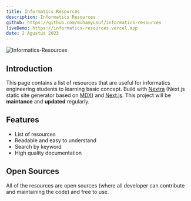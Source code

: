 ```yaml
---
title: Informatics Resources
description: Informatics Resources
github: https://github.com/muhamyusuf/informatics-resources
liveDemo: https://informatics-resources.vercel.app
date: 2 Agustus 2023
---
```


![Informatics-Resources](/assets/images/informatics-resources.png)

## Introduction

This page contains a list of resources that are useful for informatics engineering students to learning basic concept. Build with [Nextra](https://nextra.site) (Next.js static site generator based on [MDX](https://mdxjs.com/docs/using-mdx/)) and [Next.js](https://nextjs.org). This project will be **maintance** and **updated** regularly.

## Features

- List of resources
- Readable and easy to understand
- Search by keyword
- High quality documentation

## Open Sources

All of the resources are open sources (where all developer can contribute and maintaining the code) and free to use.
